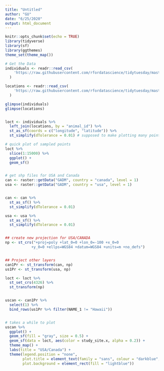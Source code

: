 ```yaml
---
title: "Untitled"
author: "GU"
date: "6/25/2020"
output: html_document
---
```


```r
knitr::opts_chunk$set(echo = TRUE)
library(tidyverse)
library(sf)
library(ggthemes)
theme_set(theme_map())
```

```r

# Get the Data
individuals <- readr::read_csv(
    'https://raw.githubusercontent.com/rfordatascience/tidytuesday/master/data/2020/2020-06-23/individuals.csv'
  )

locations <- readr::read_csv(
    'https://raw.githubusercontent.com/rfordatascience/tidytuesday/master/data/2020/2020-06-23/locations.csv'
  )

glimpse(individuals)
glimpse(locations)


loct <- individuals %>%
  left_join(locations, by = "animal_id") %>%
  st_as_sf(coords = c("longitude", "latitude")) %>%
  st_simplify(dTolerance = 0.01) # supposed to make plotting many points faster

# quick plot of sampled points
loct %>%
  slice(1:15000) %>%
  ggplot() +
  geom_sf()


# get shp files for USA and Canada
can <- raster::getData("GADM", country = "canada", level = 1)
usa <- raster::getData("GADM", country = "usa", level = 1)


can <- can %>%
  st_as_sf() %>%
  st_simplify(dTolerance = 0.01)

usa <- usa %>%
  st_as_sf() %>%
  st_simplify(dTolerance = 0.01)


## create new projection for USA/CANADA
np <- st_crs("+proj=poly +lat_0=0 +lon_0=-100 +x_0=0
            +y_0=0 +ellps=WGS84 +datum=WGS84 +units=m +no_defs")


## Project other layers
can1Pr <- st_transform(can, np)
us1Pr <- st_transform(usa, np)

loct <- loct %>%
  st_set_crs(4326) %>%
  st_transform(np)


uscan <- can1Pr %>%
  select(1) %>%
  bind_rows(us1Pr %>% filter(NAME_1 != "Hawaii"))


# takes a while to plot
uscan %>%
  ggplot() +
  geom_sf(fill = "gray", size = 0.5) +
  geom_sf(data = loct, aes(color = study_site.x, alpha = 0.2)) +
  theme_map() +
  labs(title = "USA/Canada") +
  theme(legend.position = "none",
        plot.title = element_text(family = "sans", colour = "darkblue", size = 12, hjust = 0.5),
        plot.background = element_rect(fill = "lightblue"))


```

